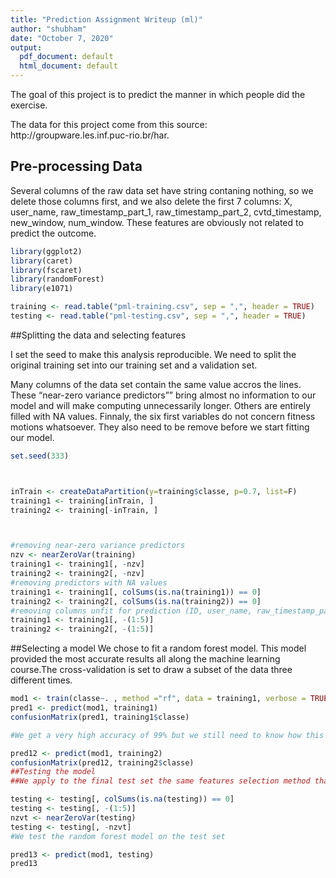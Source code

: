 ---
title: "Prediction Assignment Writeup (ml)"
author: "shubham"
date: "October 7, 2020"
output:
  pdf_document: default
  html_document: default
---

The goal of this project is to predict the manner in which people did the exercise.

The data for this project come from this source: http://groupware.les.inf.puc-rio.br/har.

## Pre-processing Data
Several columns of the raw data set have string contaning nothing, so we delete those columns first, and we also delete the first 7 columns: X, user_name, raw_timestamp_part_1, raw_timestamp_part_2, cvtd_timestamp, new_window, num_window. These features are obviously not related to predict the outcome.

```{r}
library(ggplot2)
library(caret)
library(fscaret)
library(randomForest)
library(e1071)

training <- read.table("pml-training.csv", sep = ",", header = TRUE)
testing <- read.table("pml-testing.csv", sep = ",", header = TRUE)


```


##Splitting the data and selecting features
 
I set the seed to make this analysis reproducible.
We need to split the original training set into our training set and a validation set.

Many columns of the data set contain the same value accros the lines. These “near-zero variance predictors”" bring almost no information to our model and will make computing unnecessarily longer. Others are entirely filled with NA values. Finnaly, the six first variables do not concern fitness motions whatsoever. They also need to be remove before we start fitting our model.

```{r}

set.seed(333)



inTrain <- createDataPartition(y=training$classe, p=0.7, list=F)
training1 <- training[inTrain, ]
training2 <- training[-inTrain, ]



#removing near-zero variance predictors
nzv <- nearZeroVar(training)
training1 <- training1[, -nzv]
training2 <- training2[, -nzv]
#removing predictors with NA values
training1 <- training1[, colSums(is.na(training1)) == 0]
training2 <- training2[, colSums(is.na(training2)) == 0]
#removing columns unfit for prediction (ID, user_name, raw_timestamp_part_1 etc ...)
training1 <- training1[, -(1:5)]
training2 <- training2[, -(1:5)]

```
##Selecting a model
We chose to fit a random forest model. This model provided the most accurate results all along the machine learning course.The cross-validation is set to draw a subset of the data three different times.


```{r}
mod1 <- train(classe~. , method ="rf", data = training1, verbose = TRUE, trControl = trainControl(method="cv"), number = 3)
pred1 <- predict(mod1, training1)
confusionMatrix(pred1, training1$classe)

#We get a very high accuracy of 99% but we still need to know how this model performs against the test set before expressing a conclusion.

pred12 <- predict(mod1, training2)
confusionMatrix(pred12, training2$classe)
##Testing the model
##We apply to the final test set the same features selection method that we use for the training set

testing <- testing[, colSums(is.na(testing)) == 0]
testing <- testing[, -(1:5)]
nzvt <- nearZeroVar(testing)
testing <- testing[, -nzvt]
#We test the random forest model on the test set

pred13 <- predict(mod1, testing)
pred13

```

